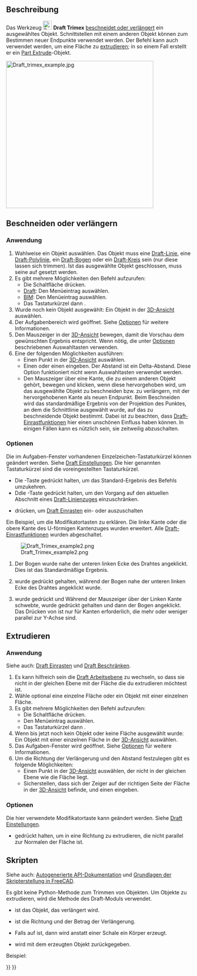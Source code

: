 <languages/>

{{Docnav/de
|[[Draft_Offset/de|Versetzen]]
|[[Draft_Stretch/de|Strecken]]
|[[Draft_Workbench/de|Draft]]
|IconL=Draft_Offset.svg
|IconR=Draft_Stretch.svg
|IconC=Workbench_Draft.svg
}}

{{GuiCommand/de
|Name=Draft Trimex
|Name/de=Draft Trimex
|MenuLocation=Änderung → Trimex<br>Bearbeiten → Trimex.
|Workbenches=[[Draft_Workbench/de|Draft]], [[BIM_Workbench/de|BIM]]
|Shortcut={{KEY|T}} {{KEY|R}}
|SeeAlso=[[Part_Extrude/de|Part Extrudieren]]
}}

<span id="Description"></span>
==Beschreibung==

Das Werkzeug [[Image:Draft_Trimex.svg|24px]] '''Draft Trimex''' [[#Beschneiden_oder_verlängern|beschneidet oder verlängert]] ein ausgewähltes Objekt. Schnittstellen mit einem anderen Objekt können zum Bestimmen neuer Endpunkte verwendet werden. Der Befehl kann auch verwendet werden, um eine Fläche zu [[#Extrudieren|extrudieren]]; in so einem Fall erstellt er ein [[Part_Extrude/de|Part Extrude]]-Objekt.

[[Image:Draft trimex example.jpg|400px]]
{{Caption|Oben: Ein Draft-Linienzug verlängert und dann beschnitten.<br>
Unten: eine Fläche zu einem Festkörper extrudiert.}}

<span id="Trim_or_extend"></span>
==Beschneiden oder verlängern==

<span id="Usage"></span>
===Anwendung===

# Wahlweise ein Objekt auswählen. Das Objekt muss eine [[Draft_Line/de|Draft-Linie]], eine [[Draft_Wire/de|Draft-Polylinie]], ein [[Draft_Arc/de|Draft-Bogen]] oder ein [[Draft_Circle/de|Draft-Kreis]] sein (nur diese lassen sich trimmen). Ist das ausgewählte Objekt geschlossen, muss seine {{PropertyData/de|Make Face}} auf {{FALSE}} gesetzt werden.
# Es gibt mehrere Möglichkeiten den Befehl aufzurufen:
#* Die Schaltfläche {{Button|[[Image:Draft_Trimex.svg|16px]] [[Draft_Trimex/de|Trimex]]}} drücken.
#* [[Draft_Workbench/de|Draft]]: Den Menüeintrag {{MenuCommand|Änderung → [[Image:Draft_Trimex.svg|16px]] Trimex}} auswählen.
#* [[BIM_Workbench/de|BIM]]: Den Menüeintrag {{MenuCommand|Bearbeiten → [[Image:Draft_Trimex.svg|16px]] Trimex}} auswählen.
#* Das Tastaturkürzel {{KEY|T}} dann {{KEY|R}}.
# Wurde noch kein Objekt ausgewählt: Ein Objekt in der [[3D_View/de|3D-Ansicht]] auswählen.
# Der Aufgabenbereich {{MenuCommand|Trimex}} wird geöffnet. Siehe [[#Optionen|Optionen]] für weitere Informationen.
# Den Mauszeiger in der [[3D_View/de|3D-Ansicht]] bewegen, damit die Vorschau dem gewünschten Ergebnis entspricht. Wenn nötig, die unter [[#Optionen|Optionen]] beschriebenen Auswahltasten verwenden.
# Eine der folgenden Möglichkeiten ausführen:
#* Einen Punkt in der [[3D_View/de|3D-Ansicht]] auswählen.
#* Einen {{MenuCommand|Abstand}} oder einen {{MenuCommand|Winkel}} eingeben. Der Abstand ist ein Delta-Abstand. Diese Option funktioniert nicht wenn Auswahltasten verwendet werden.
#* Den Mauszeiger über eine Kante, die zu einem anderen Objekt gehört, bewegen und klicken, wenn diese hervorgehoben wird, um das ausgewählte Objekt zu beschneiden bzw. zu verlängern, mit der hervorgehobenen Kante als neuen Endpunkt. Beim Beschneiden wird das standardmäßige Ergebnis von der Projektion des Punktes, an dem die Schnittlinie ausgewählt wurde, auf das zu beschneidende Objekt bestimmt. Dabei ist zu beachten, dass [[Draft_Snap/de|Draft-Einrastfunktionen]] hier einen unschönen Einfluss haben können. In einigen Fällen kann es nützlich sein, sie zeitweilig abzuschalten.

<span id="Options"></span>
===Optionen===

Die im Aufgaben-Fenster vorhandenen Einzelzeichen-Tastaturkürzel können geändert werden. Siehe [[Draft_Preferences/de|Draft Einstellungen]]. Die hier genannten Tastaturkürzel sind die voreingestellten Tastaturkürzel.

* Die {{KEY|Alt}}-Taste gedrückt halten, um das Standard-Ergebnis des Befehls umzukehren.
* Ddie {{KEY|Shift}}-Taste gedrückt halten, um den Vorgang auf den aktuellen Abschnitt eines [[Draft_Wire/de|Draft-Linienzuges]] einzuschränken.
* {{KEY|S}} drücken, um [[Draft_Snap/de|Draft Einrasten]] ein- oder auszuschalten

Ein Beispiel, um die  Modifikatortasten zu erklären.
Die linke Kante oder die obere Kante des U-förmigen Kantenzuges wurden erweitert. Alle [[Draft_Snap/de|Draft-Einrastfunktionen]] wurden abgeschaltet.

[[Image:Draft_Trimex_example2.png]]

# Der Bogen wurde nahe der unteren linken Ecke des Drahtes angeklickt. Dies ist das Standardmäßige Ergebnis.
# {{KEY|Alt}} wurde gedrückt gehalten, während der Bogen nahe der unteren linken Ecke des Drahtes angeklickt wurde.
# {{KEY|Y}} wurde gedrückt und Während der Mauszeiger über der Linken Kante schwebte, wurde {{KEY|Shift}} gedrückt gehalten und dann der Bogen angeklickt. Das Drücken von {{KEY|Y}} ist nur für Kanten erforderlich, die mehr oder weniger parallel zur Y-Achse sind.

<span id="Extrude"></span>
==Extrudieren==

<span id="Usage"></span>
===Anwendung===

Siehe auch: [[Draft_Snap/de|Draft Einrasten]] und [[Draft_Constrain/de|Draft Beschränken]].

# Es kann hilfreich sein die [[Draft_SelectPlane/de|Draft Arbeitsebene]] zu wechseln, so dass sie nicht in der gleichen Ebene mit der Fläche die du extrudieren möchtest ist.
# Wähle optional eine einzelne Fläche oder ein Objekt mit einer einzelnen Fläche.
# Es gibt mehrere Möglichkeiten den Befehl aufzurufen:
#* Die Schaltfläche {{Button|[[Image:Draft_Trimex.svg|16px]] [[Draft_Trimex/de|Draft Trimex]]}} drücken.
#* Den Menüeintrag {{MenuCommand|Änderung → [[Image:Draft_Trimex.svg|16px]] Trimex}} auswählen.
#* Das Tastaturkürzel {{KEY|T}} dann {{KEY|R}}.
# Wenn bis jetzt noch kein Objekt oder keine Fläche ausgewählt wurde: Ein Objekt mit einer einzelnen Fläche in der [[3D_View/de|3D-Ansicht]] auswählen.
# Das Aufgaben-Fenster {{MenuCommand|Trimex}} wird geöffnet. Siehe [[#Optionen_2|Optionen]] für weitere Informationen.
# Um die Richtung der Verlängerung und den Abstand festzulegen gibt es folgende Möglichkeiten:
#* Einen Punkt in der [[3D_View/de|3D-Ansicht]] auswählen, der nicht in der gleichen Ebene wie die Fläche liegt.
#* Sicherstellen, dass sich der Zeiger auf der richtigen Seite der Fläche in der [[3D_View/de|3D-Ansicht]] befinde, und einen {{MenuCommand|Abstand}} eingeben.

<span id="Options"></span>
===Optionen===

Die hier verwendete Modifikatortaste kann geändert werden. Siehe [[Draft_Preferences/de|Draft Einstellungen]].

* {{KEY|Shift}} gedrückt halten, um in eine Richtung zu extrudieren, die nicht parallel zur Normalen der Fläche ist.

<span id="Scripting"></span>
==Skripten==

Siehe auch: [https://freecad.github.io/SourceDoc/ Autogenerierte API-Dokumentation] und [[FreeCAD_Scripting_Basics/de|Grundlagen der Skripterstellung in FreeCAD]].

Es gibt keine Python-Methode zum Trimmen von Objekten. Um Objekte zu extrudieren, wird die Methode {{incode|extrude}} des Draft-Moduls verwendet.

{{Code|code=
extrusion = extrude(obj, vector, solid=False)
}}

* {{incode|obj}} ist das Objekt, das verlängert wird.
* {{incode|vector}} ist die Richtung und der Betrag der Verlängerung.
* Falls {{incode|solid}} auf {{incode|True}} ist, dann wird anstatt einer Schale ein Körper erzeugt.
* {{incode|extrusion}} wird mit dem erzeugten Objekt zurückgegeben.

Beispiel:

{{Code|code=
import FreeCAD as App
import Draft

doc = App.newDocument()

rectangle = Draft.make_rectangle(1500, 500)
doc.recompute()

vector = App.Vector(0, 0, 300)
solid = Draft.extrude(rectangle, vector, solid=True)
doc.recompute()
}}


{{Docnav/de
|[[Draft_Offset/de|Versetzen]]
|[[Draft_Stretch/de|Strecken]]
|[[Draft_Workbench/de|Draft]]
|IconL=Draft_Offset.svg
|IconR=Draft_Stretch.svg
|IconC=Workbench_Draft.svg
}}

{{Draft Tools navi{{#translation:}}}}
{{Userdocnavi{{#translation:}}}}